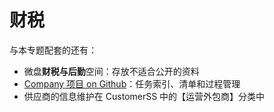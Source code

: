

# 财税

与本专题配套的还有：

* 微盘**财税与后勤**空间：存放不适合公开的资料
* [Company 项目 on Github](https://github.com/websoft9op/company)：任务索引、清单和过程管理
* 供应商的信息维护在 CustomerSS 中的【运营外包商】分类中



<DocCardList items={useCurrentSidebarCategory().items}/>